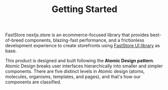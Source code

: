 
<Meta title="Getting Started" />

<header>

# Getting Started

</header>

FastStore nextjs.store is an ecommerce-focused library that provides best-of-breed components, blazing-fast performance, and a frictionless development experience to create storefronts using [FastStore UI library](https://www.faststore.dev/reference/ui/faststore-ui) as base.

This product is designed and built following the **Atomic Design pattern**. Atomic Design breaks user interfaces hierarchically into smaller and simpler components. There are five distinct levels in Atomic design (atoms, molecules, organisms, templates, and pages), and that's how our components are classified.
